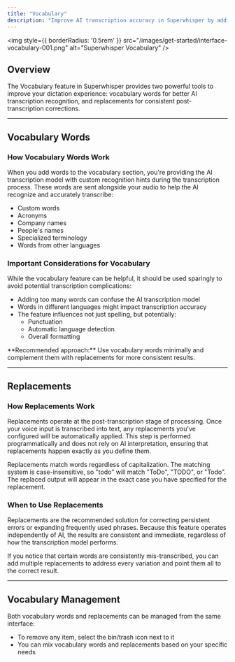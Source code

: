 ```yaml
---
title: "Vocabulary"
description: "Improve AI transcription accuracy in Superwhisper by adding custom vocabulary and automatic text replacements for specialized terms and corrections."
---
```


<img
  style={{ borderRadius: '0.5rem' }}
  src="/images/get-started/interface-vocabulary-001.png"
  alt="Superwhisper Vocabulary"
/>

## Overview

The Vocabulary feature in Superwhisper provides two powerful tools to improve your dictation experience: vocabulary words for better AI transcription recognition, and replacements for consistent post-transcription corrections.

---

## Vocabulary Words

### How Vocabulary Words Work

When you add words to the vocabulary section, you're providing the AI transcription model with custom recognition hints during the transcription process. These words are sent alongside your audio to help the AI recognize and accurately transcribe:

- Custom words
- Acronyms  
- Company names
- People's names
- Specialized terminology
- Words from other languages

### Important Considerations for Vocabulary

While the vocabulary feature can be helpful, it should be used sparingly to avoid potential transcription complications:

- Adding too many words can confuse the AI transcription model
- Words in different languages might impact transcription accuracy
- The feature influences not just spelling, but potentially:
  - Punctuation
  - Automatic language detection
  - Overall formatting

<Tip>
**Recommended approach:** Use vocabulary words minimally and complement them with replacements for more consistent results.
</Tip>

---

## Replacements

### How Replacements Work

Replacements operate at the post-transcription stage of processing. Once your voice input is transcribed into text, any replacements you've configured will be automatically applied. This step is performed programmatically and does not rely on AI interpretation, ensuring that replacements happen exactly as you define them.

<Info>
Replacements match words regardless of capitalization. The matching system is case-insensitive, so "todo" will match "ToDo", "TODO", or "Todo". The replaced output will appear in the exact case you have specified for the replacement.
</Info>

### When to Use Replacements

Replacements are the recommended solution for correcting persistent errors or expanding frequently used phrases. Because this feature operates independently of AI, the results are consistent and immediate, regardless of how the transcription model performs.

<Check>
If you notice that certain words are consistently mis-transcribed, you can add multiple replacements to address every variation and point them all to the correct result.
</Check>

---

## Vocabulary Management

Both vocabulary words and replacements can be managed from the same interface:

- To remove any item, select the bin/trash icon next to it
- You can mix vocabulary words and replacements based on your specific needs